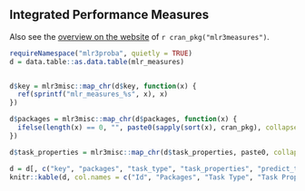 ## Integrated Performance Measures {#list-measures}

Also see the [overview on the website](https://mlr3measures.mlr-org.com/reference/) of `r cran_pkg("mlr3measures")`.

```r
requireNamespace("mlr3proba", quietly = TRUE)
d = data.table::as.data.table(mlr_measures)


d$key = mlr3misc::map_chr(d$key, function(x) {
  ref(sprintf("mlr_measures_%s", x), x)
})

d$packages = mlr3misc::map_chr(d$packages, function(x) {
  ifelse(length(x) == 0, "", paste0(sapply(sort(x), cran_pkg), collapse = ", "))
})

d$task_properties = mlr3misc::map_chr(d$task_properties, paste0, collapse = ", ")

d = d[, c("key", "packages", "task_type", "task_properties", "predict_type"), with = FALSE]
knitr::kable(d, col.names = c("Id", "Packages", "Task Type", "Task Properties", "Predict Type"))
```
